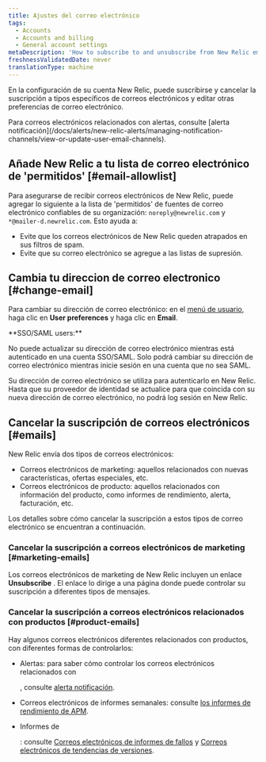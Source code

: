 ```yaml
---
title: Ajustes del correo electrónico
tags:
  - Accounts
  - Accounts and billing
  - General account settings
metaDescription: 'How to subscribe to and unsubscribe from New Relic emails, and change your email address.'
freshnessValidatedDate: never
translationType: machine
---
```


En la configuración de su cuenta New Relic, puede suscribirse y cancelar la suscripción a tipos específicos de correos electrónicos y editar otras preferencias de correo electrónico.

<Callout variant="tip">
  Para correos electrónicos relacionados con alertas, consulte [alerta notificación](/docs/alerts/new-relic-alerts/managing-notification-channels/view-or-update-user-email-channels).
</Callout>

## Añade New Relic a tu lista de correo electrónico de 'permitidos' [#email-allowlist]

Para asegurarse de recibir correos electrónicos de New Relic, puede agregar lo siguiente a la lista de 'permitidos' de fuentes de correo electrónico confiables de su organización: `noreply@newrelic.com` y `*@mailer-d.newrelic.com`. Esto ayuda a:

* Evite que los correos electrónicos de New Relic queden atrapados en sus filtros de spam.
* Evite que su correo electrónico se agregue a las listas de supresión.

## Cambia tu direccion de correo electronico [#change-email]

Para cambiar su dirección de correo electrónico: en el [menú de usuario](/docs/accounts/accounts-billing/general-account-settings/intro-account-settings), haga clic en <DNT>**User preferences**</DNT> y haga clic en <DNT>**Email**</DNT>.

<Callout variant="tip">
  <DNT>
    **SSO/SAML users:**
  </DNT>

  No puede actualizar su dirección de correo electrónico mientras está autenticado en una cuenta SSO/SAML. Solo podrá cambiar su dirección de correo electrónico mientras inicie sesión en una cuenta que no sea SAML.

  Su dirección de correo electrónico se utiliza para autenticarlo en New Relic. Hasta que su proveedor de identidad se actualice para que coincida con su nueva dirección de correo electrónico, no podrá log sesión en New Relic.
</Callout>

## Cancelar la suscripción de correos electrónicos [#emails]

New Relic envía dos tipos de correos electrónicos:

* Correos electrónicos de marketing: aquellos relacionados con nuevas características, ofertas especiales, etc.
* Correos electrónicos de producto: aquellos relacionados con información del producto, como informes de rendimiento, alerta, facturación, etc.

Los detalles sobre cómo cancelar la suscripción a estos tipos de correo electrónico se encuentran a continuación.

### Cancelar la suscripción a correos electrónicos de marketing [#marketing-emails]

Los correos electrónicos de marketing de New Relic incluyen un enlace <DNT>**Unsubscribe**</DNT> . El enlace lo dirige a una página donde puede controlar su suscripción a diferentes tipos de mensajes.

### Cancelar la suscripción a correos electrónicos relacionados con productos [#product-emails]

Hay algunos correos electrónicos diferentes relacionados con productos, con diferentes formas de controlarlos:

* Alertas: para saber cómo controlar los correos electrónicos relacionados con

  <InlinePopover type="alerts"/>

  , consulte [alerta notificación](/docs/alerts/new-relic-alerts/managing-notification-channels/view-or-update-user-email-channels).

* <InlinePopover type="apm"/>

  Correos electrónicos de informes semanales: consulte [los informes de rendimiento de APM](/docs/apm/reports/other-performance-analysis/weekly-performance-report#opting_out).

* Informes de

  <InlinePopover type="mobile"/>

  : consulte [Correos electrónicos de informes de fallos](/docs/mobile-monitoring/mobile-monitoring-ui/crashes/receive-crash-notifications-email) y [Correos electrónicos de tendencias de versiones](/docs/mobile-monitoring/mobile-monitoring-ui/mobile-app-pages/version-trends-compare-user-adoption-metrics-performance).
